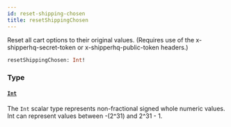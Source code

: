 ```yaml
---
id: reset-shipping-chosen
title: resetShippingChosen
---
```


Reset all cart options to their original values.
(Requires use of the x-shipperhq-secret-token or x-shipperhq-public-token headers.)

```graphql
resetShippingChosen: Int!

```

### Type

#### [`Int`](../rate-manager-service/scalars/int)

The `Int` scalar type represents non-fractional signed whole numeric values. Int can represent values between -(2^31) and 2^31 - 1.
